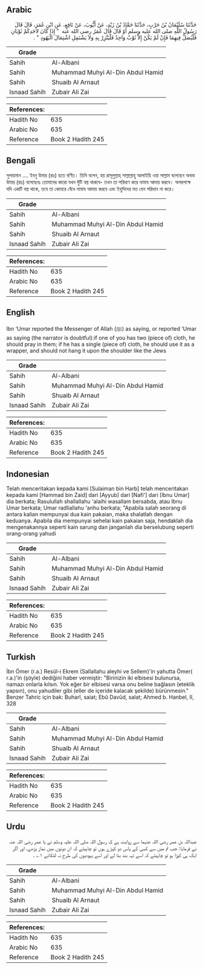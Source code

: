 ## Arabic


<div dir="rtl" lang="ar" style={{fontSize:'larger',backgroundColor:'#f8f9fa',padding:20}}>
حَدَّثَنَا سُلَيْمَانُ بْنُ حَرْبٍ، حَدَّثَنَا حَمَّادُ بْنُ زَيْدٍ، عَنْ أَيُّوبَ، عَنْ نَافِعٍ، عَنِ ابْنِ عُمَرَ، قَالَ قَالَ رَسُولُ اللَّهِ صلى الله عليه وسلم أَوْ قَالَ قَالَ عُمَرُ رضى الله عنه ‏ "‏ إِذَا كَانَ لأَحَدِكُمْ ثَوْبَانِ فَلْيُصَلِّ فِيهِمَا فَإِنْ لَمْ يَكُنْ إِلاَّ ثَوْبٌ وَاحِدٌ فَلْيَتَّزِرْ بِهِ وَلاَ يَشْتَمِلِ اشْتِمَالَ الْيَهُودِ ‏"‏ ‏.‏
</div>
<div style={{backgroundColor:'#f8f9fa',padding:20, marginBottom: 10}}><table> <thead> <tr> <th>Grade</th> <th></th> </tr> </thead> <tbody> <tr><td>Sahih</td><td>Al-Albani</td></tr><tr><td>Sahih</td><td>Muhammad Muhyi Al-Din Abdul Hamid</td></tr><tr><td>Sahih</td><td>Shuaib Al Arnaut</td></tr><tr><td>Isnaad Sahih</td><td>Zubair Ali Zai</td></tr></tbody></table><table> <thead> <tr> <th>References:</th> <th></th> </tr> </thead> <tbody><tr><td>Hadith No</td><td>635</td></tr><tr><td>Arabic No</td><td>635</td></tr><tr><td>Reference</td><td>Book 2 Hadith 245</td></tr></tbody></table></div>

## Bengali


<div dir="ltr" lang="bn" style={{fontSize:'larger',backgroundColor:'#f8f9fa',padding:20}}>
সুলায়মান .... ইবনু উমার (রাঃ) হতে বর্ণিত। তিনি বলেন, হয় রাসূলুল্লাহ্ সাল্লাল্লাহু আলাইহি ওয়া সাল্লাম বলেছেন অথবা উমার (রাঃ) বলেছেনঃ তোমাদের কারো যখন দুঁটি বস্ত্র থাকবে- তখন তা পরিধাণ করে নামায আদায় করবে। অপরপক্ষে যদি একটি বস্ত্র থাকে, তবে তা কোমরে বেঁধে নামায আদায় করবে এবং ইহুদিদের মত যেন পরিধান না করে।
</div>
<div style={{backgroundColor:'#f8f9fa',padding:20, marginBottom: 10}}><table> <thead> <tr> <th>Grade</th> <th></th> </tr> </thead> <tbody> <tr><td>Sahih</td><td>Al-Albani</td></tr><tr><td>Sahih</td><td>Muhammad Muhyi Al-Din Abdul Hamid</td></tr><tr><td>Sahih</td><td>Shuaib Al Arnaut</td></tr><tr><td>Isnaad Sahih</td><td>Zubair Ali Zai</td></tr></tbody></table><table> <thead> <tr> <th>References:</th> <th></th> </tr> </thead> <tbody><tr><td>Hadith No</td><td>635</td></tr><tr><td>Arabic No</td><td>635</td></tr><tr><td>Reference</td><td>Book 2 Hadith 245</td></tr></tbody></table></div>

## English


<div dir="ltr" lang="en" style={{fontSize:'larger',backgroundColor:'#f8f9fa',padding:20}}>
Ibn ‘Umar reported the Messenger of Allah (ﷺ) as saying, or reported ‘Umar as saying (the narrator is doubtful):if one of you has two (piece of) cloth, he should pray in them; if he has a single (piece of) cloth, he should use it as a wrapper, and should not hang it upon the shoulder like the Jews
</div>
<div style={{backgroundColor:'#f8f9fa',padding:20, marginBottom: 10}}><table> <thead> <tr> <th>Grade</th> <th></th> </tr> </thead> <tbody> <tr><td>Sahih</td><td>Al-Albani</td></tr><tr><td>Sahih</td><td>Muhammad Muhyi Al-Din Abdul Hamid</td></tr><tr><td>Sahih</td><td>Shuaib Al Arnaut</td></tr><tr><td>Isnaad Sahih</td><td>Zubair Ali Zai</td></tr></tbody></table><table> <thead> <tr> <th>References:</th> <th></th> </tr> </thead> <tbody><tr><td>Hadith No</td><td>635</td></tr><tr><td>Arabic No</td><td>635</td></tr><tr><td>Reference</td><td>Book 2 Hadith 245</td></tr></tbody></table></div>

## Indonesian


<div dir="ltr" lang="id" style={{fontSize:'larger',backgroundColor:'#f8f9fa',padding:20}}>
Telah menceritakan kepada kami [Sulaiman bin Harb] telah menceritakan kepada kami [Hammad bin Zaid] dari [Ayyub] dari [Nafi'] dari [Ibnu Umar] dia berkata; Rasulullah shallallahu 'alaihi wasallam bersabda, atau Ibnu Umar berkata; Umar radliallahu 'anhu berkata; "Apabila salah seorang di antara kalian mempunyai dua kain pakaian, maka shalatlah dengan keduanya. Apabila dia mempunyai sehelai kain pakaian saja, hendaklah dia mengenakannya seperti kain sarung dan janganlah dia berselubung seperti orang-orang yahudi
</div>
<div style={{backgroundColor:'#f8f9fa',padding:20, marginBottom: 10}}><table> <thead> <tr> <th>Grade</th> <th></th> </tr> </thead> <tbody> <tr><td>Sahih</td><td>Al-Albani</td></tr><tr><td>Sahih</td><td>Muhammad Muhyi Al-Din Abdul Hamid</td></tr><tr><td>Sahih</td><td>Shuaib Al Arnaut</td></tr><tr><td>Isnaad Sahih</td><td>Zubair Ali Zai</td></tr></tbody></table><table> <thead> <tr> <th>References:</th> <th></th> </tr> </thead> <tbody><tr><td>Hadith No</td><td>635</td></tr><tr><td>Arabic No</td><td>635</td></tr><tr><td>Reference</td><td>Book 2 Hadith 245</td></tr></tbody></table></div>

## Turkish


<div dir="ltr" lang="tr" style={{fontSize:'larger',backgroundColor:'#f8f9fa',padding:20}}>
İbn Ömer (r.a.) Resûl-i Ekrem (Sallallahu aleyhi ve Sellem)'in yahutta Ömer( r.a.)'in (şöyle) dediğini haber vermiştir: "Birinizin iki elbisesi bulunursa, namazı onlarla kılsın. Yok eğer bir elbisesi varsa onu beline bağlasın (eteklik yapsın), onu yahudiler gibi (eller de içeride kalacak şekilde) bürünmesin." Benzer Tahric için bak: Buharî, saiat; Ebû Davûd, salat; Ahmed b. Hanbel, II, 328
</div>
<div style={{backgroundColor:'#f8f9fa',padding:20, marginBottom: 10}}><table> <thead> <tr> <th>Grade</th> <th></th> </tr> </thead> <tbody> <tr><td>Sahih</td><td>Al-Albani</td></tr><tr><td>Sahih</td><td>Muhammad Muhyi Al-Din Abdul Hamid</td></tr><tr><td>Sahih</td><td>Shuaib Al Arnaut</td></tr><tr><td>Isnaad Sahih</td><td>Zubair Ali Zai</td></tr></tbody></table><table> <thead> <tr> <th>References:</th> <th></th> </tr> </thead> <tbody><tr><td>Hadith No</td><td>635</td></tr><tr><td>Arabic No</td><td>635</td></tr><tr><td>Reference</td><td>Book 2 Hadith 245</td></tr></tbody></table></div>

## Urdu


<div dir="rtl" lang="ur" style={{fontSize:'larger',backgroundColor:'#f8f9fa',padding:20}}>
عبداللہ بن عمر رضی اللہ عنہما سے روایت ہے کہ رسول اللہ صلی اللہ علیہ وسلم نے یا عمر رضی اللہ عنہ نے فرمایا: جب تم میں سے کسی کے پاس دو کپڑے ہوں تو چاہیئے کہ ان دونوں میں نماز پڑھے، اور اگر ایک ہی کپڑا ہو تو چاہیئے کہ اسے تہہ بند بنا لے اور اسے یہودیوں کی طرح نہ لٹکائے ۱؎ ۔
</div>
<div style={{backgroundColor:'#f8f9fa',padding:20, marginBottom: 10}}><table> <thead> <tr> <th>Grade</th> <th></th> </tr> </thead> <tbody> <tr><td>Sahih</td><td>Al-Albani</td></tr><tr><td>Sahih</td><td>Muhammad Muhyi Al-Din Abdul Hamid</td></tr><tr><td>Sahih</td><td>Shuaib Al Arnaut</td></tr><tr><td>Isnaad Sahih</td><td>Zubair Ali Zai</td></tr></tbody></table><table> <thead> <tr> <th>References:</th> <th></th> </tr> </thead> <tbody><tr><td>Hadith No</td><td>635</td></tr><tr><td>Arabic No</td><td>635</td></tr><tr><td>Reference</td><td>Book 2 Hadith 245</td></tr></tbody></table></div>